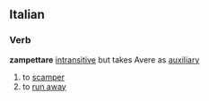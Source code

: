 ==Italian==
===Verb===
'''zampettare''' [[intransitive]] but takes Avere as [[auxiliary]]
# to [[scamper]]
# to [[run away]]
{{it-conj-are|zampett|Avere}}